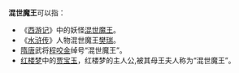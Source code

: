 '''混世魔王'''可以指：

* 《[[西游记|西游记]]》中的妖怪[[混世魔王|混世魔王]]。
* 《[[水浒传|水浒传]]》人物混世魔王[[樊瑞|樊瑞]]。
* [[隋唐|隋唐]]武将[[程咬金|程咬金]]绰号“混世魔王”。
* [[红楼梦|红楼梦]]中的[[贾宝玉|贾宝玉]]，红楼梦的主人公,被其母王夫人称为“混世魔王”。

{{disambig|Cat=四字封號消歧義}}